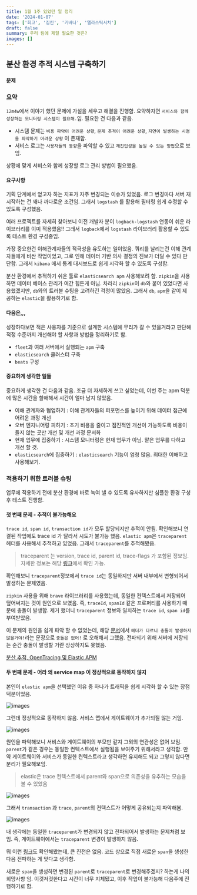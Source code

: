 ```yaml
---
title: 1월 1주 있었던 일 정리
date: '2024-01-07'
tags: ['회고', '집킨', '키바나', '엘라스틱서치']
draft: false
summary: 우리 팀에 제일 필요한 것은?
images: []
---
```


## 분산 환경 추적 시스템 구축하기

#### 문제

### 요약

`12m4w`에서 이야기 했던 문제에 가설을 세우고 해결을 진행함.
요약하자면 `서비스와 함께 성장하는 모니터링 시스템이 필요해.`임.
필요한 건 다음과 같음.

- 시스템 문제는 `비용 파악이 어려운 상황`, `문제 추적이 어려운 상황`, `지연이 발생하는 시점을 파악하기 어려운 상황` 이 존재함.
- 서비스 로그는 `사용자들의 동향`을 파악할 수 있고 `재진입성을 높일 수 있는 방법`으로 보임.

상황에 맞게 서비스와 함께 성장할 로그 관리 방법이 필요했음.

#### 요구사항

기획 단계에서 얻고자 하는 지표가 자주 변경되는 이슈가 있었음. 로그 변경마다 서버 재시작하는 건 꽤나 까다로운 조건임.
그래서 `logstash` 를 활용해 필터링 쉽게 수정할 수 있도록 구성했음.

여러 프로젝트를 자세히 찾아보니 이전 개발자 분이 `logback-logstash` 연동이 쉬운 라이브러리를 이미 적용했음!!
그래서 `logback`에서 `logstash` 라이브러리 활용할 수 있도록 테스트 환경 구성중임.

가장 중요한건 이해관계자들의 적극성을 유도하는 일이었음.
쿼리를 날리는건 이해 관계자들에게 비싼 작업이었고, 그로 인해 데이터 기반 의사 결정의 진보가 더딜 수 있다 판단함.
그래서 `kibana` 에서 통계 대시보드로 쉽게 시각화 할 수 있도록 구성함.

분산 환경에서 추적하기 쉬운 툴로 `elasticsearch apm` 사용해보려 함.
`zipkin`을 사용하면 데이터 베이스 관리가 여간 힘든게 아님.
차라리 `zipkin`이 `db`와 붙어 있었다면 사용했겠지만, `db`와의 트러블 슈팅을 고려하긴 걱정이 많았음.
그래서 `db`, `apm`을 같이 제공하는 `elastic`을 활용하기로 함.

#### 다음은,,,

성장하다보면 적은 사용자를 기준으로 설계한 시스템에 무리가 갈 수 있을거라고 판단해 적정 수준까지 개선해야 할 사항과 방법을 정리하기로 함.

- `fleet`과 여러 서버에서 실행되는 `apm` 구축
- `elasticsearch` 클러스터 구축
- `beats` 구성

#### 중요하게 생각한 일들

중요하게 생각한 건 다음과 같음.
조금 더 자세하게 쓰고 싶었는데, 이번 주는 apm 덕분에 많은 시간을 할애해서 시간이 얼마 남지 않았음.

- 이해 관계자와 협업하기 : 이해 관계자들의 퍼포먼스를 높이기 위해 데이터 접근에 어려운 과정 개선
- 오버 엔지니어링 피하기 : 초기 비용을 줄이고 점진적인 개선이 가능하도록 비용이 들지 않는 곳만 개선 및 개선 과정 문서화
- 현재 업무에 집중하기 : 시스템 모니터링은 현재 업무가 아님. 맡은 업무를 다하고 개선 할 것.
- `elasticsearch`에 집중하기 : `elasticsearch` 기능이 엄청 많음. 최대한 이해하고 사용해보기.

### 적용하기 위한 트러블 슈팅

업무에 적용하기 전에 분산 환경에 바로 녹여 낼 수 있도록 유사하지만 심플한 환경 구성 후 테스트 진행함.

#### 첫 번째 문제 - 추적이 불가능해요

`trace id`, `span id`, `transaction id`가 모두 할당되지만 추적이 안됨.
확인해보니 연결된 작업에도 trace id 가 달라서 시도가 불가능 했음.
`elastic apm`은 `traceparent` 헤더를 사용해서 추적하고 있었음.
그래서 `traceparent`를 추적해봤음.

> traceparent 는 version, trace id, parent id, trace-flags 가 포함된 정보임.
> 자세한 정보는 해당 [링크](https://www.w3.org/TR/trace-context/#traceparent-header)에서 확인 가능.

확인해보니 `traceparent`정보에서 `trace id`는 동일하지만 서버 내부에서 변형되어서 발생하는 문제였음.

`zipkin` 사용을 위해 `brave` 라이브러리를 사용했는데, 동일한 컨텍스트에서 저장되어 덮어써지는 것이 원인으로 보였음.
즉, `traceId`, `spanId` 같은 프로퍼티를 사용하기 때문에 충돌이 발생함.
제거 했더니 `traceparent` 정보와 일치하는 `trace id`, `span id`를 부여받았음.

이 문제의 원인을 쉽게 파악 할 수 없었는데, 해당 [문서](https://www.elastic.co/kr/blog/distributed-tracing-opentracing-and-elastic-apm)에서 `헤더가 다르니 충돌이 발생하지 않을거야!`라는 문장으로 `충돌은 없어!` 로 오해해서 그랬음.
전파되기 위해 서버에 저장되는 순간 충돌이 발생할 거란 상상하지도 못했음.

[분산 추적, OpenTracing 및 Elastic APM](https://www.elastic.co/kr/blog/distributed-tracing-opentracing-and-elastic-apm)

#### 두 번째 문제 - 어라 왜 service map 이 정상적으로 동작하지 않지

본인이 `elastic apm`을 선택했던 이유 중 하나가 트래픽을 쉽게 시각화 할 수 있는 장점 덕분이었음.

![images](/static/images/reminiscence/2024/1m1w/1.png)

그런데 정상적으로 동작하지 않음. 서비스 맵에서 게이트웨이가 추가되질 않는 거임.

![images](/static/images/reminiscence/2024/1m1w/2.png)

원인을 파악해보니 서비스와 게이트웨이의 부모만 같지 그외의 연관성은 없어 보임.
`parent`가 같은 경우는 동일한 컨텍스트에서 실행됨을 보여주기 위해서라고 생각함.
만약 게이트웨이와 서비스가 동일한 컨텍스트라고 생각하면 유지해도 되고 그렇지 않다면 분리가 필요해보임.

> elastic은 trace 컨텍스트에서 parent와 span으로 의존성을 유추하는 모습을 볼 수 있었음

![images](/static/images/reminiscence/2024/1m1w/3.png)

그래서 `transaction` 과 `trace`, `parent`의 컨텍스트가 어떻게 공유되는지 파악해봄.

![images](/static/images/reminiscence/2024/1m1w/4.png)

내 생각에는 동일한 `traceparent`가 변경되지 않고 전파되어서 발생하는 문제처럼 보임.
즉, 게이트웨이에서는 `traceparent` 변경이 발생하지 않음.

뭐 이런 [링크](https://discuss.elastic.co/t/not-support-spring-cloud-gateway/309595)도 확인해봤는데, 큰 진전은 없음.
코드 상으로 직접 새로운 `span`을 생성한 다음 전파하는 게 맞다고 생각함.

새로운 `span`을 생성하면 변경된 `parent`로 `traceparent`로 변경해주겠지? 하는게 나의 희망사항 임.
이것저것한다고 시간이 너무 지체됐고, 이후 작업이 불가능해 다음주에 진행하기로 함.
